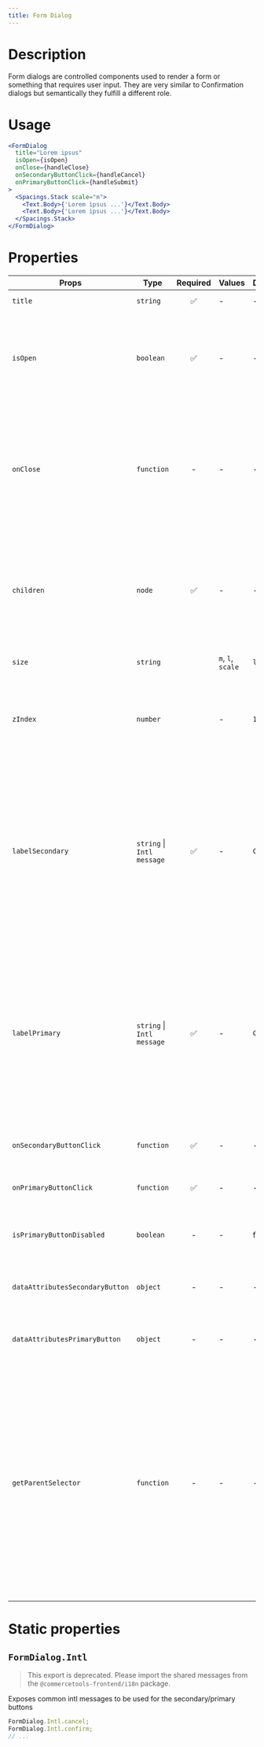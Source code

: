 ```yaml
---
title: Form Dialog
---
```


<Playground urlPath="form-dialog" />

# Description

Form dialogs are controlled components used to render a form or something that requires user input. They are very similar to Confirmation dialogs but semantically they fulfill a different role.

# Usage

```jsx
<FormDialog
  title="Lorem ipsus"
  isOpen={isOpen}
  onClose={handleClose}
  onSecondaryButtonClick={handleCancel}
  onPrimaryButtonClick={handleSubmit}
>
  <Spacings.Stack scale="m">
    <Text.Body>{'Lorem ipsus ...'}</Text.Body>
    <Text.Body>{'Lorem ipsus ...'}</Text.Body>
  </Spacings.Stack>
</FormDialog>
```

# Properties

| Props                           | Type                       | Required | Values            | Default   | Description                                                                                                                                                                                                                                                                                                 |
| ------------------------------- | -------------------------- | :------: | ----------------- | --------- | ----------------------------------------------------------------------------------------------------------------------------------------------------------------------------------------------------------------------------------------------------------------------------------------------------------- |
| `title`                         | `string`                   |    ✅    | -                 | -         | The title of the Form Dialog                                                                                                                                                                                                                                                                                |
| `isOpen`                        | `boolean`                  |    ✅    | -                 | -         | Indicates whether the dialog is open or closed. The parent component needs to manage this state                                                                                                                                                                                                             |
| `onClose`                       | `function`                 |    -     | -                 | -         | Called when the dialog closes (click on overlay, click on close button, press ESC). If the function is not provided, the modal cannot be closed by any of the listed options.                                                                                                                               |
| `children`                      | `node`                     |    ✅    | -                 | -         | Content rendered within the dialog. If the content is long in height (depending on the screen size) a scrollbar will appear                                                                                                                                                                                 |
| `size`                          | `string`                   |          | `m`, `l`, `scale` | `l`       | Horizontal width limit of the dialog card                                                                                                                                                                                                                                                                   |
| `zIndex`                        | `number`                   |          | -                 | `1000`    | The `z-index` value to be applied to the overlay container (useful if you have stacking modals)                                                                                                                                                                                                             |
| `labelSecondary`                | `string` \| `Intl message` |    ✅    | -                 | `Cancel`  | The label for the secondary button as a string, or as an intl-like message (`{ id, defaultMessage }`). The `FormDialog` exposes a static object `Intl` containing some common intl messages that are already translated                                                                                     |
| `labelPrimary`                  | `string` \| `Intl message` |    ✅    | -                 | `Confirm` | The label for the primary button as a string, or as an intl-like message (`{ id, defaultMessage }`). The `FormDialog` exposes a static object `Intl` containing some common intl messages that are already translated                                                                                       |
| `onSecondaryButtonClick`        | `function`                 |    ✅    | -                 | -         | Called when the secondary button is clicked                                                                                                                                                                                                                                                                 |
| `onPrimaryButtonClick`          | `function`                 |    ✅    | -                 | -         | Called when the primary button is clicked                                                                                                                                                                                                                                                                   |
| `isPrimaryButtonDisabled`       | `boolean`                  |    -     | -                 | false     | Indicates whether primary button is disabled or not                                                                                                                                                                                                                                                         |
| `dataAttributesSecondaryButton` | `object`                   |    -     | -                 | -         | Use this prop to pass `data-` attributes to the secondary button                                                                                                                                                                                                                                            |
| `dataAttributesPrimaryButton`   | `object`                   |    -     | -                 | -         | Use this prop to pass `data-` attributes to the primary button                                                                                                                                                                                                                                              |
| `getParentSelector`             | `function`                 |    -     | -                 | -         | The function should return an HTML element that will be used as the parent container to hold the modal DOM tree. If no function is provided, it's expected that an HTML element with the `id="parent-container"` is present in the DOM. In `NODE_ENV=test` environment, the default HTML element is `body`. |

# Static properties

## `FormDialog.Intl`

> This export is deprecated. Please import the shared messages from the `@commercetools-frontend/i18n` package.

Exposes common intl messages to be used for the secondary/primary buttons

```js
FormDialog.Intl.cancel;
FormDialog.Intl.confirm;
// ...
```
